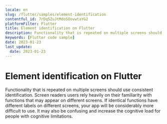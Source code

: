 ```yaml
---
locale: en
slug: /flutter/samples/element-identification
contentful_id: 7rDq5ZuJtMdoSOovwtaYG2
platformFilter: Flutter
title: Element identification on Flutter
description: Functionality that is repeated on multiple screens should use consistent identification.
keywords: [Flutter code sample]
date: 2023-01-23
last_update:
  date: 2023-01-23
---
```


# Element identification on Flutter

Functionality that is repeated on multiple screens should use consistent identification. Screen readers users rely heavily on their familiarity with functions that may appear on different screens. If identical functions have different labels on different screens, your app will be considerably more difficult to use. It may also be confusing and increase the cognitive load for people with cognitive limitations.

<CodeSample id="element-identification" locale="en" platform="flutter"/>
